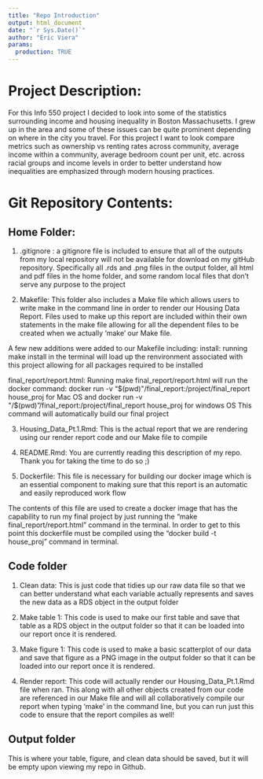 ```yaml
---
title: "Repo Introduction"
output: html_document
date: "`r Sys.Date()`"
author: "Eric Viera"
params: 
  production: TRUE
---
```

# Project Description:
For this Info 550 project I decided to look into some of the statistics surrounding income and housing inequality in Boston Massachusetts. I grew up in the area and some of these issues can be quite prominent depending on where in the city you travel. For this project I want to look compare metrics such as ownership vs renting rates across community, average income within a community, average bedroom count per unit, etc. across racial groups and income levels in order to better understand how inequalities are emphasized through modern housing practices.

# Git Repository Contents:

## Home Folder:
1) .gitignore : 
 a gitignore file is included to ensure that all of the outputs from my local repository will not be available for download on my gitHub repository. Specifically all .rds and .png files in the output folder, all html and pdf files in the home folder, and some random local files that don't serve any purpose to the project
 
2) Makefile: 
 This folder also includes a Make file which allows users to write make in the command line in order to render our Housing Data Report. Files used to make up this report are included within their own statements in the make file allowing for all the dependent files to be created when we actually 'make' our Make file. 
 
A few new additions were added to our Makefile including:
  install:
  running make install in the terminal will load up the renvironment associated with this project allowing for all packages required to be installed
  
  final_report/report.html:
  Running make final_report/report.html will run the docker command:
  	docker run -v "$(pwd)"/final_report:/project/final_report house_proj for Mac OS
  	and docker run -v "/$(pwd)"/final_report:/project/final_report house_proj for windows OS
  	This command will automatically build our final project
 
3) Housing_Data_Pt.1.Rmd: 
 This is the actual report that we are rendering using our render report code and our Make file to compile

4) README.Rmd: 
You are currently reading this description of my repo.
Thank you for taking the time to do so ;)

5) Dockerfile:
This file is necessary for building our docker image which is an essential component to making sure that this report is an automatic and easily reproduced work flow 

The contents of this file are used to create a docker image that has the capability to run my final project by just running the "make final_report/report.html" command in the terminal. In order to get to this point this dockerfile must be compiled using the 
"docker build -t house_proj" command in terminal.


## Code folder


1) Clean data: 
This is just code that tidies up our raw data file so that we can better understand what each variable actually represents and saves the new data as a RDS object in the output folder

2) Make table 1: 
This code is used to make our first table and save that table as a RDS object in the output folder so that it can be loaded into our report once it is rendered.

3) Make figure 1: 
This code is used to make a basic scatterplot of our data and save that figure as a PNG image in the output folder so that it can be loaded into our report once it is rendered.

4) Render report: 
This code will actually render our Housing_Data_Pt.1.Rmd file when ran. This along with all other objects created from our code are referenced in our Make file and will all collaboratively compile our report when typing 'make' in the command line, but you can run just this code to ensure that the report compiles as well!

## Output folder
This is where your table, figure, and clean data should be saved, but it will be empty upon viewing my repo in Github.

